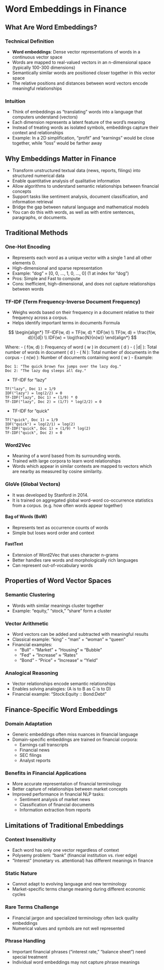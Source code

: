 # Word Embeddings in Finance

## What Are Word Embeddings?

### Technical Definition
- **Word embeddings**: Dense vector representations of words in a continuous vector space
- Words are mapped to real-valued vectors in an n-dimensional space (typically 100-300 dimensions)
- Semantically similar words are positioned closer together in this vector space
- The relative positions and distances between word vectors encode meaningful relationships

### Intuition
- Think of embeddings as "translating" words into a language that computers understand (vectors)
- Each dimension represents a latent feature of the word's meaning
- Instead of treating words as isolated symbols, embeddings capture their context and relationships
- Example: In a 2D simplification, "profit" and "earnings" would be close together, while "loss" would be farther away

## Why Embeddings Matter in Finance

- Transform unstructured textual data (news, reports, filings) into structured numerical data
- Enable quantitative analysis of qualitative information
- Allow algorithms to understand semantic relationships between financial concepts
- Support tasks like sentiment analysis, document classification, and information retrieval
- Bridge the gap between natural language and mathematical models
- You can do this with words, as well as with entire sentences, paragraphs, or documents.

## Traditional Methods

### One-Hot Encoding
- Represents each word as a unique vector with a single 1 and all other elements 0.
- High-dimensional and sparse representation
- Example: "dog" = [0, 0, ..., 1, 0, ..., 0] (1 at index for "dog")
- Pros: Simple and Fast to compute
- Cons: Inefficient, high-dimensional, and does not capture relationships between words

### TF-IDF (Term Frequency-Inverse Document Frequency)
- Weighs words based on their frequency in a document relative to their frequency across a corpus. 
- Helps identify important terms in documents
Formula

$$
\begin{align*}
TF-IDF(w, d) = TF(w, d) * IDF(w) \\
TF(w, d) = \frac{f(w, d)}{|d|} \\
IDF(w) = \log\frac{N}{n(w)}
\end{align*}
$$

Where:
- \( f(w, d) \): Frequency of word \( w \) in document \( d \)
- \( |d| \): Total number of words in document \( d \)
- \( N \): Total number of documents in the corpus
- \( n(w) \): Number of documents containing word \( w \)
- Example:
```
Doc 1: "The quick brown fox jumps over the lazy dog."
Doc 2: "The lazy dog sleeps all day."
```

- TF-IDF for "lazy"
```math
TF("lazy", Doc 1) = 1/9
IDF("lazy") = log(2/2) = 0
TF-IDF("lazy", Doc 1) = (1/9) * 0
TF-IDF("lazy", Doc 2) = (1/7) * log(2/2) = 0  
```

- TF-IDF for "quick"
```math
TF("quick", Doc 1) = 1/9
IDF("quick") = log(2/1) = log(2)
TF-IDF("quick", Doc 1) = (1/9) * log(2) 
TF-IDF("quick", Doc 2) = 0
```

### Word2Vec
- Meaning of a word based from its surrounding words. 
- Trained with large corpora to learn word relationships
- Words which appear in similar contexts are mapped to vectors which are nearby as measured by cosine similarity. 

### GloVe (Global Vectors)
- It was developed by Stanford in 2014.
- It is trained on aggregated global word-word co-occurrence statistics from a corpus. (e.g. how often words appear together)

#### Bag of Words (BoW)
- Represents text as occurrence counts of words
- Simple but loses word order and context

#### FastText
- Extension of Word2Vec that uses character n-grams
- Better handles rare words and morphologically rich languages
- Can represent out-of-vocabulary words

## Properties of Word Vector Spaces

### Semantic Clustering
- Words with similar meanings cluster together
- Example: "equity," "stock," "share" form a cluster

### Vector Arithmetic
- Word vectors can be added and subtracted with meaningful results
- Classical example: "king" - "man" + "woman" ≈ "queen"
- Financial examples:
  - "Bull" - "Market" + "Housing" ≈ "Bubble"
  - "Fed" + "Increase" ≈ "Rates"
  - "Bond" - "Price" + "Increase" ≈ "Yield"

### Analogical Reasoning
- Vector relationships encode semantic relationships
- Enables solving analogies: (A is to B as C is to D)
- Financial example: "Stock:Equity :: Bond:Debt"

## Finance-Specific Word Embeddings

### Domain Adaptation
- Generic embeddings often miss nuances in financial language
- Domain-specific embeddings are trained on financial corpora:
  - Earnings call transcripts
  - Financial news
  - SEC filings
  - Analyst reports

### Benefits in Financial Applications
- More accurate representation of financial terminology
- Better capture of relationships between market concepts
- Improved performance in financial NLP tasks:
  - Sentiment analysis of market news
  - Classification of financial documents
  - Information extraction from reports

## Limitations of Traditional Embeddings

### Context Insensitivity
- Each word has only one vector regardless of context
- Polysemy problem: "bank" (financial institution vs. river edge)
- "Interest" (monetary vs. attentional) has different meanings in finance

### Static Nature
- Cannot adapt to evolving language and new terminology
- Market-specific terms change meaning during different economic cycles

### Rare Terms Challenge
- Financial jargon and specialized terminology often lack quality embeddings
- Numerical values and symbols are not well represented

### Phrase Handling
- Important financial phrases ("interest rate," "balance sheet") need special treatment
- Individual word embeddings may not capture phrase meanings
